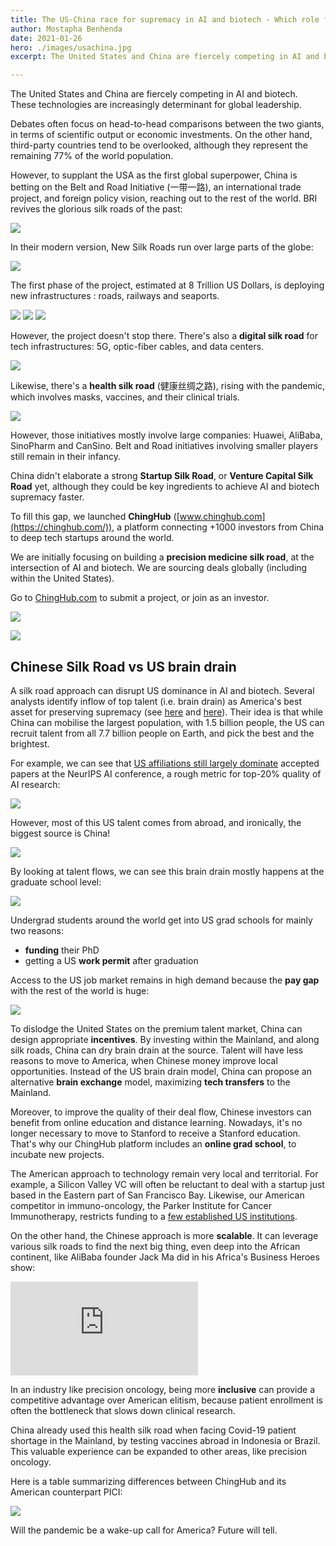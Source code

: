 ```yaml
---
title: The US-China race for supremacy in AI and biotech - Which role for the Belt and Road Initiative ?
author: Mostapha Benhenda
date: 2021-01-26
hero: ./images/usachina.jpg
excerpt: The United States and China are fiercely competing in AI and biotech. 

---
```


The United States and China are fiercely competing in AI and biotech. These technologies are increasingly determinant for global leadership.

Debates often focus on head-to-head comparisons between the two giants, in terms of scientific output or economic investments. On the other hand, third-party countries tend to be overlooked, although they represent the remaining 77% of the world population.

However, to supplant the USA as the first global superpower, China is betting on the Belt and Road Initiative  (一带一路), an international trade project, and foreign policy vision, reaching out to the rest of the world. BRI revives the glorious silk roads of the past:




  ![](./images/oldsilk.jpeg)

  

In their modern version, New Silk Roads run over large parts of the globe:

  
![](./images/newsilk.jpeg)

  

  

The first phase of the project, estimated at 8 Trillion US Dollars, is deploying new infrastructures : roads, railways and seaports.

  
  ![](./images/road.jpeg)
  ![](./images/train.jpeg)
  ![](./images/sea.jpeg)
 

  

  

However, the project doesn't stop there. There's also a **digital silk road** for tech infrastructures: 5G, optic-fiber cables, and data centers.

![](./images/5g.jpeg)

  

  

Likewise, there's a **health silk road**  (健康丝绸之路), rising with the pandemic, which involves masks, vaccines, and their clinical trials.

![](./images/mask.jpeg)

  

However, those initiatives mostly involve large companies: Huawei, AliBaba, SinoPharm and CanSino. Belt and Road initiatives involving smaller players still remain in their infancy.

China didn't elaborate a strong **Startup Silk Road**, or **Venture Capital Silk Road** yet, although they could be key ingredients to achieve AI and biotech supremacy faster.

  

To fill this gap, we launched **ChingHub**  ([www.chinghub.com](https://chinghub.com/)), a platform connecting +1000 investors from China to deep tech startups around the world.

  

We are initially focusing on building a **precision medicine silk road**, at the intersection of AI and biotech. We are sourcing deals globally  (including within the United States).

  

Go to [ChingHub.com](https://chinghub.com/) to submit a project, or join as an investor.

  
  
![](./images/chingen.jpeg)


![](./images/chingcn.jpeg)

  

  

## Chinese Silk Road vs US brain drain

A silk road approach can disrupt US dominance in AI and biotech. Several analysts identify inflow of top talent  (i.e. brain drain) as America's best asset for preserving supremacy  (see  [here](https://www.belfercenter.org/publication/china-beating-us-ai-supremacy) and [here](https://www.foreignaffairs.com/articles/united-states/2020-06-19/china-wont-win-race-ai-dominance)). Their idea is that while China can mobilise the largest population, with 1.5 billion people, the US can recruit talent from all 7.7 billion people on Earth, and pick the best and the brightest.

  

For example, we can see that [US affiliations still largely dominate](https://macropolo.org/digital-projects/the-global-ai-talent-tracker/) accepted papers at the NeurIPS AI conference, a rough metric for top-20% quality of AI research:

![](./images/talentus.jpeg)

  

However, most of this US talent comes from abroad, and ironically, the biggest source is China!

![](./images/talentor.jpeg)
   

  

By looking at talent flows, we can see this brain drain mostly happens at the graduate school level:

  

![](./images/flow.jpeg)

  

  

Undergrad students around the world get into US grad schools for mainly two reasons:

-   **funding** their PhD
-   getting a US **work permit** after graduation

  

Access to the US job market remains in high demand because the **pay gap** with the rest of the world is huge:

  

![](./images/tablesal.jpeg)

  

To dislodge the United States on the premium talent market, China can design appropriate **incentives**. By investing within the Mainland, and along silk roads, China can dry brain drain at the source. Talent will have less reasons to move to America, when Chinese money improve local opportunities. Instead of the US brain drain model, China can propose an alternative **brain exchange** model, maximizing **tech transfers** to the Mainland.

  

Moreover, to improve the quality of their deal flow, Chinese investors can benefit from online education and distance learning. Nowadays, it's no longer necessary to move to Stanford to receive a Stanford education. That's why our ChingHub platform includes an **online grad school**, to incubate new projects.

  

The American approach to technology remain very local and territorial. For example, a Silicon Valley VC will often be reluctant to deal with a startup just based in the Eastern part of San Francisco Bay. Likewise, our American competitor in immuno-oncology, the Parker Institute for Cancer Immunotherapy, restricts funding to a [few established US institutions](https://www.parkerici.org/network/research-institutions/).

  

On the other hand, the Chinese approach is more **scalable**. It can leverage various silk roads to find the next big thing, even deep into the African continent, like AliBaba founder Jack Ma did in his Africa's Business Heroes show:


  <iframe  style="margin:0 auto;" src="https://www.youtube.com/embed/rZQXbxkooTo" frameborder="0" allow="accelerometer; autoplay; encrypted-media; gyroscope; picture-in-picture" allowfullscreen></iframe>



  

In an industry like precision oncology, being more **inclusive** can provide a competitive advantage over  American elitism, because patient enrollment is often the bottleneck that slows down clinical research.

China already used this health silk road when facing Covid-19 patient shortage in the Mainland, by testing vaccines abroad in Indonesia or Brazil. This valuable experience can be expanded to other areas, like precision oncology.

  

Here is a table summarizing differences between ChingHub and its American counterpart PICI:

![](./images/chingpici.jpeg)

  

Will the pandemic be a wake-up call for America? Future will tell.



